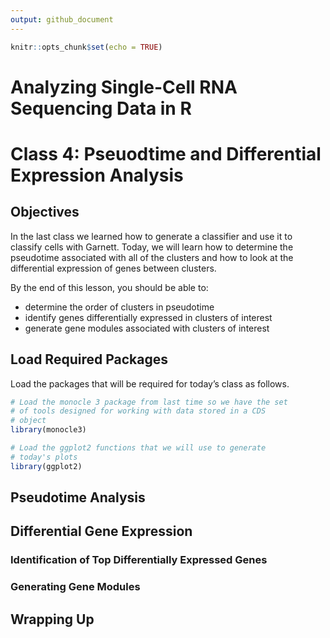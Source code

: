 ```yaml
---
output: github_document
---
```


```r
knitr::opts_chunk$set(echo = TRUE)
```

# Analyzing Single-Cell RNA Sequencing Data in R 

# Class 4: Pseuodtime and Differential Expression Analysis

## Objectives

In the last class we learned how to generate a classifier and use it to classify cells with Garnett. Today, we will learn how to determine the pseudotime associated with all of the clusters and how to look at the differential expression of genes between clusters. 

By the end of this lesson, you should be able to:

* determine the order of clusters in pseudotime
* identify genes differentially expressed in clusters of interest
* generate gene modules associated with clusters of interest

## Load Required Packages

Load the packages that will be required for today's class as follows.

```r
# Load the monocle 3 package from last time so we have the set
# of tools designed for working with data stored in a CDS
# object
library(monocle3)

# Load the ggplot2 functions that we will use to generate 
# today's plots
library(ggplot2)
```

## Pseudotime Analysis

## Differential Gene Expression

### Identification of Top Differentially Expressed Genes

### Generating Gene Modules

## Wrapping Up